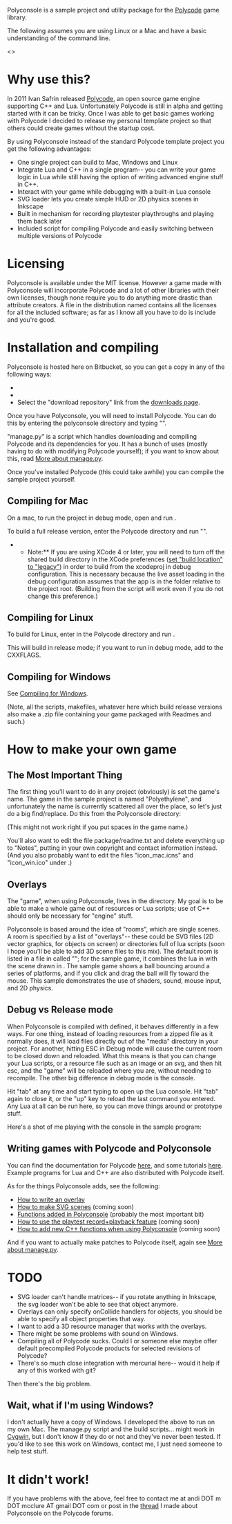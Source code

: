 Polyconsole is a sample project and utility package for the [[http://polycode.org|Polycode]] game library.

The following assumes you are using Linux or a Mac and have a basic understanding of the command line.

<<toc>>

= Why use this? =

In 2011 Ivan Safrin released [[http://polycode.org|Polycode]], an open source game engine supporting C++ and Lua. Unfortunately Polycode is still in alpha and getting started with it can be tricky. Once I was able to get basic games working with Polycode I decided to release my personal template project so that others could create games without the startup cost.

By using Polyconsole instead of the standard Polycode template project you get the following advantages: 

* One single project can build to Mac, Windows and Linux
* Integrate Lua and C++ in a single program-- you can write your game logic in Lua while still having the option of writing advanced engine stuff in C++.
* Interact with your game while debugging with a built-in Lua console
* SVG loader lets you create simple HUD or 2D physics scenes in Inkscape
* Built in mechanism for recording playtester playthroughs and playing them back later
* Included script for compiling Polycode and easily switching between multiple versions of Polycode 

= Licensing =

Polyconsole is available under the MIT license. However a game made with Polyconsole will incorporate Polycode and a lot of other libraries with their own licenses, though none require you to do anything more drastic than attribute creators. A file in the distribution named {{{package/readme.txt}}} contains all the licenses for all the included software; as far as I know all you have to do is include {{{package/readme.txt}}} and you're good. 

= Installation and compiling =

Polyconsole is hosted here on Bitbucket, so you can get a copy in any of the following ways:

* {{{hg clone https://bitbucket.org/runhello/polyconsole}}}
* {{{svn co https://bitbucket.org/runhello/polyconsole/trunk}}}
* Select the "download repository" link from the [[https://bitbucket.org/runhello/polyconsole/downloads|downloads page]].

Once you have Polyconsole, you will need to install Polycode. You can do this by entering the polyconsole directory and typing "{{{./manage.py install}}}".

"manage.py" is a script which handles downloading and compiling Polycode and its dependencies for you. It has a bunch of uses (mostly having to do with modifying Polycode yourself); if you want to know about this, read [[More about manage.py]].

Once you've installed Polycode (this could take awhile) you can compile the sample project yourself.

== Compiling for Mac ==

On a mac, to run the project in debug mode, open and run {{{PolycodeTemplate.xcodeproj}}}.

To build a full release version, enter the Polycode directory and run "{{{./package/pkg_mac.sh}}}". 

**Note:** If you are using XCode 4 or later, you will need to turn off the shared build directory in the XCode preferences ([[eddie_xcode_screenshot.jpg|set "build location" to "legacy"]]) in order to build from the xcodeproj in debug configuration. This is necessary because the live asset loading in the debug configuration assumes that the app is in the folder {{{build/Debug}}} relative to the project root. (Building from the {{{./package/pkg_mac.sh}}} script will work even if you do not change this preference.)

== Compiling for Linux ==

To build for Linux, enter {{{package/lin}}} in the Polycode directory and run {{{make}}}.

This will build in release mode; if you want to run in debug mode, add {{{-D_DEBUG}}} to the CXXFLAGS.

== Compiling for Windows ==

See [[Compiling for Windows]].

(Note, all the scripts, makefiles, whatever here which build release versions also make a .zip file containing your game packaged with Readmes and such.)

= How to make your own game =

== The Most Important Thing ==

The first thing you'll want to do in any project (obviously) is set the game's name. The game in the sample project is named "Polyethylene", and unfortunately the name is currently scattered all over the place, so let's just do a big find/replace. Do this from the Polyconsole directory:

{{{perl -p -i -e 's/Polyethylene/YourGameNameHere/g' * */* */*/* */*/*/* */*/*/*/*; hg revert -C lua_visible}}}

(This might not work right if you put spaces in the game name.)

You'll also want to edit the file package/readme.txt and delete everything up to "Notes", putting in your own copyright and contact information instead. (And you also probably want to edit the files "icon_mac.icns" and "icon_win.ico" under {{{package/}}}.)

== Overlays ==

The "game", when using Polyconsole, lives in the {{{media/}}} directory. My goal is to be able to make a whole game out of resources or Lua scripts; use of C++ should only be necessary for "engine" stuff.

Polyconsole is based around the idea of "rooms", which are single scenes. A room is specified by a list of "overlays"-- these could be SVG files (2D vector graphics, for objects on screen) or directories full of lua scripts (soon I hope you'll be able to add 3D scene files to this mix). The default room is listed in a file in {{{media}}} called "{{{init.txt}}}"; for the sample game, it combines the lua in {{{media/overlay/game/}}} with the scene drawn in {{{example.svg}}}. The sample game shows a ball bouncing around a series of platforms, and if you click and drag the ball will fly toward the mouse. This sample demonstrates the use of shaders, sound, mouse input, and 2D physics.

== Debug vs Release mode ==

When Polyconsole is compiled with {{{_DEBUG}}} defined, it behaves differently in a few ways. For one thing, instead of loading resources from a zipped {{{media.pak}}} file as it normally does, it will load files directly out of the "media" directory in your project. For another, hitting ESC in Debug mode will cause the current room to be closed down and reloaded. What this means is that you can change your Lua scripts, or a resource file such as an image or an svg, and then hit esc, and the "game" will be reloaded where you are, without needing to recompile. The other big difference in debug mode is the console.

Hit "tab" at any time and start typing to open up the Lua console. Hit "tab" again to close it, or the "up" key to reload the last command you entered. Any Lua at all can be run here, so you can move things around or prototype stuff.

Here's a shot of me playing with the console in the sample program:

{{http://msm.runhello.com/local/pc/poly_small_example.png|Polyconsole}}

== Writing games with Polycode and Polyconsole ==

You can find the documentation for Polycode [[http://polycode.org/docs|here]], and some tutorials [[http://polycode.org/learning/|here]]. Example programs for Lua and C++ are also distributed with Polycode itself.

As for the things Polyconsole adds, see the following:

* [[How to write an overlay]]
* [[How to make SVG scenes]] (coming soon)
* [[Functions added in Polyconsole]] (probably the most important bit)
* [[How to use the playtest record+playback feature]] (coming soon)
* [[How to add new C++ functions when using Polyconsole]] (coming soon)

And if you want to actually make patches to Polycode itself, again see [[More about manage.py]].

= TODO =

* SVG loader can't handle matrices-- if you rotate anything in Inkscape, the svg loader won't be able to see that object anymore.
* Overlays can only specify onCollide handlers for objects, you should be able to specify all object properties that way.
* I want to add a 3D resource manager that works with the overlays.
* There might be some problems with sound on Windows.
* Compiling all of Polycode sucks. Could I or someone else maybe offer default precompiled Polycode products for selected revisions of Polycode?
* There's so much close integration with mercurial here-- would it help if any of this worked with git?

Then there's the big problem.

== Wait, what if I'm using Windows? ==

I don't actually have a copy of Windows. I developed the above to run on my own Mac. The manage.py script and the build scripts... might work in [[http://www.cygwin.com/|Cygwin]], but I don't know if they do or not and they've never been tested. If you'd like to see this work on Windows, contact me, I just need someone to help test stuff.

= It didn't work! =

If you have problems with the above, feel free to contact me at
andi DOT m DOT mcclure AT gmail DOT com
or post in the [[http://polycode.org/forum/viewtopic.php?f=5&t=226|thread]] I made about Polyconsole on the Polycode forums.